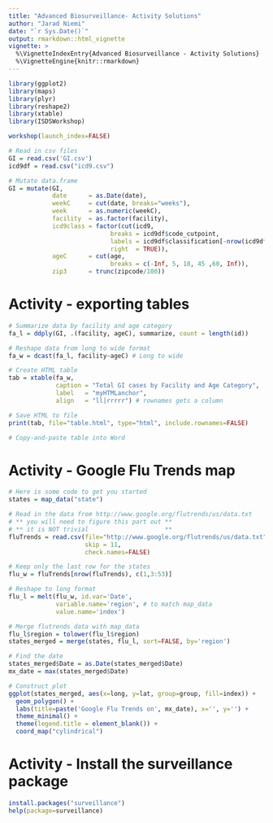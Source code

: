 ```yaml
---
title: "Advanced Biosurveillance- Activity Solutions"
author: "Jarad Niemi"
date: "`r Sys.Date()`"
output: rmarkdown::html_vignette
vignette: >
  %\VignetteIndexEntry{Advanced Biosurveillance - Activity Solutions}
  %\VignetteEngine{knitr::rmarkdown}
---
```


```r
library(ggplot2)
library(maps)
library(plyr)
library(reshape2)
library(xtable)
library(ISDSWorkshop)

workshop(launch_index=FALSE)

# Read in csv files
GI = read.csv('GI.csv')
icd9df = read.csv("icd9.csv")

# Mutate data.frame
GI = mutate(GI,
            date      = as.Date(date),
            weekC     = cut(date, breaks="weeks"),
            week      = as.numeric(weekC),
            facility  = as.factor(facility),
            icd9class = factor(cut(icd9, 
                            breaks = icd9df$code_cutpoint, 
                            labels = icd9df$classification[-nrow(icd9df)], 
                            right  = TRUE)),
            ageC      = cut(age, 
                            breaks = c(-Inf, 5, 18, 45 ,60, Inf)),
            zip3      = trunc(zipcode/100))
```


# <a name="exporting_Tables"></a> Activity - exporting tables

```r
# Summarize data by facility and age category
fa_l = ddply(GI, .(facility, ageC), summarize, count = length(id))

# Reshape data from long to wide format
fa_w = dcast(fa_l, facility~ageC) # Long to wide

# Create HTML table
tab = xtable(fa_w,
             caption = "Total GI cases by Facility and Age Category",
             label   = "myHTMLanchor",
             align   = "ll|rrrrr") # rownames gets a column

# Save HTML to file
print(tab, file="table.html", type="html", include.rownames=FALSE)

# Copy-and-paste table into Word
```




# <a name="maps"></a> Activity - Google Flu Trends map

```r
# Here is some code to get you started
states = map_data("state")

# Read in the data from http://www.google.org/flutrends/us/data.txt
# ** you will need to figure this part out **
# ** it is NOT trivial                     **
fluTrends = read.csv(file="http://www.google.org/flutrends/us/data.txt", 
                     skip = 11, 
                     check.names=FALSE)

# Keep only the last row for the states
flu_w = fluTrends[nrow(fluTrends), c(1,3:53)]

# Reshape to long format
flu_l = melt(flu_w, id.var='Date',
             variable.name='region', # to match map_data
             value.name='index')

# Merge flutrends data with map_data
flu_l$region = tolower(flu_l$region)
states_merged = merge(states, flu_l, sort=FALSE, by='region')

# Find the date
states_merged$Date = as.Date(states_merged$Date)
mx_date = max(states_merged$Date)

# Construct plot
ggplot(states_merged, aes(x=long, y=lat, group=group, fill=index)) + 
  geom_polygon() + 
  labs(title=paste('Google Flu Trends on', mx_date), x='', y='') +
  theme_minimal() + 
  theme(legend.title = element_blank()) +
  coord_map("cylindrical") 
```



# <a name="packages"></a> Activity - Install the surveillance package

```r
install.packages("surveillance")
help(package=surveillance)
```


